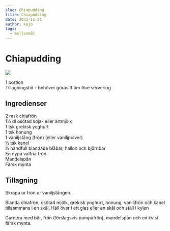 ```yaml
---
slug: Chiapudding
title: Chiapudding
date: 2021-11-21
author: kojo
tags:
  - mellanmål
---
```


# Chiapudding

![](../images/3ec6ab1a-6a6c-41a0-b5a5-c77be5e6f5ab.jpeg)



1 portion <br/>
Tillagningstid - behöver göras 3 tim före servering

 ## Ingredienser

2 msk chiafrön <br/>
1½ dl osötad soja- eller ärtmjölk<br/>
1 tsk grekisk yoghurt<br/>
1 tsk honung <br/>
1 vaniljstång (frön) (eller vaniljpulver)<br/>
½ tsk kanel <br/>
½ handfull blandade blåbär, hallon och björnbär<br/>
En nypa valfria frön <br/>
Mandelspån <br/>
Färsk mynta 

 ## Tillagning

Skrapa ur frön ur vaniljstången. 

Blanda chiafrön, osötad mjölk, grekisk yoghurt, honung, vaniljfrön och kanel tillsammans i en skål. Häll över i ett glas eller en skål och ställ i kylen

Garnera med bär, frön (förslagsvis pumpafrön), mandelspån och en kvist färsk mynta.
